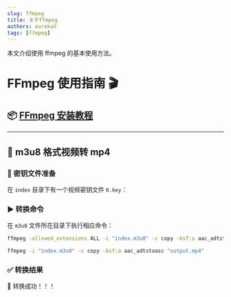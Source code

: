 ```yaml
---
slug: ffmpeg
title: 关于ffmpeg 
authors: eurekaX
tags: [ffmpeg]
---
```



本文介绍使用 ffmpeg 的基本使用方法。
<!-- truncate -->

# <B2>FFmpeg 使用指南 🎬</B2>

## <B2>📦 [FFmpeg 安装教程](https://blog.csdn.net/Natsuago/article/details/143231558 "FFmpeg 安装详细步骤")</B2>


---

## <B2>🔄 m3u8 格式视频转 mp4</B2>

### 🔑 密钥文件准备

在 `index` 目录下有一个视频密钥文件 `0.key`：

<p><CardImg src="/img/ffmpeg/index0key.jpg" alt="0.key" isCenter={true} isBoxed={true} /></p>

### ▶️ 转换命令

在 `m3u8` 文件所在目录下执行相应命令：
<Tabs>

<TabItem value="with-key" label="🔐 有密钥">

```bash
ffmpeg -allowed_extensions ALL -i "index.m3u8" -c copy -bsf:a aac_adtstoasc -hls_key_info_file "index/0.key" "output.mp4"
```

</TabItem>

<TabItem value="without-key" label="🔓 无密钥">

```bash
ffmpeg -i "index.m3u8" -c copy -bsf:a aac_adtstoasc "output.mp4"
```

</TabItem>   
  
</Tabs>

### ✅ 转换结果
<p><CardImg src="/img/ffmpeg/success1.jpg" alt="转换成功1" isCenter={true} isBoxed={true} /></p>
<p><CardImg src="/img/ffmpeg/success2.jpg" alt="转换成功2" isCenter={true} isBoxed={true} /></p>
🎉 转换成功！！！






